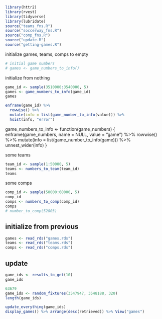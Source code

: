 
```r
library(httr2)
library(rvest)
library(tidyverse)
library(lubridate)
source("teams_fns.R")
source("soccerway_fns.R")
source("comp_fns.R")
source("update.R")
source("getting-games.R")
```

initialize games, teams, comps to empty

```r
# initial game numbers
# games <- game_numbers_to_info()
```


initialize from nothing 

```r
game_id <- sample(3510000:3540000, 5)
games <- game_numbers_to_info(game_id)
games
```

```r
enframe(game_id) %>% 
  rowwise() %>% 
  mutate(info = list(game_number_to_info(value))) %>% 
  hoist(info, "error")
```


game_numbers_to_info <- function(game_numbers) {
  enframe(game_numbers, name = NULL, value = "game") %>% 
    rowwise() %>% 
    mutate(info = list(game_number_to_info(game))) %>% 
    unnest_wider(info)
}



some teams

```r
team_id <- sample(1:50000, 5)
teams <- numbers_to_team(team_id)
teams
```

some comps

```r
comp_id <- sample(50000:60000, 5)
comp_id
comps <- numbers_to_comp(comp_id)
comps
# number_to_comp(52803)
```
## initialize from previous

```r
games <- read_rds("games.rds")
teams <- read_rds("teams.rds")
comps <- read_rds("comps.rds")
```


## update

```r
game_ids <- results_to_get(10)
game_ids
```



```r
63679
game_ids <- random_fixtures(3547947, 3548188, 320)
length(game_ids)
```

```r
update_everything(game_ids)
display_games() %>% arrange(desc(retrieved)) %>% View("games")
```



